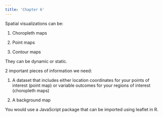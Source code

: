 ```yaml
---
title: 'Chapter 6'
--- 
```

Spatial visualizations can be: 

1. Choropleth maps 

2. Point maps 

3. Contour maps 

They can be dynamic or static. 

2 important pieces of information we need: 

1. A dataset that includes either location coordinates for your points of interest (point map) or variable outcomes for your regions of interest (choropleth maps)

2. A background map 

You would use a JavaScript package that can be imported using leaflet in R. 
